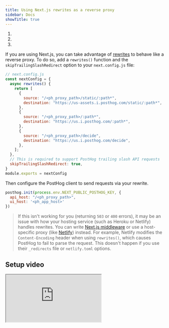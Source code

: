 ```yaml
---
title: Using Next.js rewrites as a reverse proxy
sidebar: Docs
showTitle: true
---
```



<CalloutBox icon="IconWarning" title="Warning" type="fyi">
    <ol>
        <li><ProxyWarning /></li>
        <li><RegionWarning /></li>
        <li><ProxyPathNamesWarning /></li>
    </ol>
</CalloutBox>

If you are using Next.js, you can take advantage of [rewrites](https://nextjs.org/docs/api-reference/next.config.js/rewrites) to behave like a reverse proxy. To do so, add a `rewrites()` function and the `skipTrailingSlashRedirect` option to your `next.config.js` file: 

```js
// next.config.js
const nextConfig = {
  async rewrites() {
    return [
      {
        source: "/<ph_proxy_path>/static/:path*",
        destination: "https://us-assets.i.posthog.com/static/:path*",
      },
      {
        source: "/<ph_proxy_path>/:path*",
        destination: "https://us.i.posthog.com/:path*",
      },
      {
        source: "/<ph_proxy_path>/decide",
        destination: "https://us.i.posthog.com/decide",
      },
    ];
  },
  // This is required to support PostHog trailing slash API requests
  skipTrailingSlashRedirect: true, 
}
module.exports = nextConfig
```

Then configure the PostHog client to send requests via your rewrite.

```js
posthog.init(process.env.NEXT_PUBLIC_POSTHOG_KEY, {
  api_host: "/<ph_proxy_path>",
  ui_host: '<ph_app_host>'
})
```

> If this isn't working for you (returning `503` or `400` errors), it may be an issue with how your hosting service (such as Heroku or Netlify) handles rewrites. You can write [Next.js middleware](/docs/advanced/proxy/nextjs-middleware) or use a host-specific proxy (like [Netlify](/docs/advanced/proxy/netlify)) instead.
> For example, Netlify modifies the `Content-Encoding` header when using `rewrites()`, which causes PostHog to fail to parse the request. This doesn't happen if you use their `_redirects` file or `netlify.toml` options.

## Setup video

<iframe
  src="https://www.youtube-nocookie.com/embed/MD-jI2moPV0"
  className="rounded shadow-xl"
/>